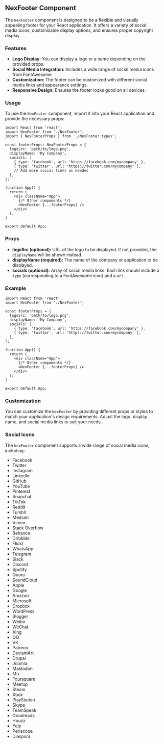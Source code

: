 ## NexFooter Component

The `NexFooter` component is designed to be a flexible and visually appealing footer for your React application. It offers a variety of social media icons, customizable display options, and ensures proper copyright display.

### Features

* **Logo Display:** You can display a logo or a name depending on the provided props.
* **Social Media Integration:** Includes a wide range of social media icons from FontAwesome.
* **Customization:** The footer can be customized with different social media links and appearance settings.
* **Responsive Design:** Ensures the footer looks good on all devices.

### Usage

To use the `NexFooter` component, import it into your React application and provide the necessary props:

```tsx
import React from 'react';
import NexFooter from './NexFooter';
import { NexFooterProps } from './NexFooter.types';

const footerProps: NexFooterProps = {
  logoSrc: 'path/to/logo.png',
  displayName: 'My Company',
  socials: [
    { type: 'facebook', url: 'https://facebook.com/mycompany' },
    { type: 'twitter', url: 'https://twitter.com/mycompany' },
    // Add more social links as needed
  ],
};

function App() {
  return (
    <div className="App">
      {/* Other components */}
      <NexFooter {...footerProps} />
    </div>
  );
}

export default App;
```

### Props

* **logoSrc (optional):** URL of the logo to be displayed. If not provided, the `displayName` will be shown instead.
* **displayName (required):** The name of the company or application to be displayed.
* **socials (optional):** Array of social media links. Each link should include a `type` (corresponding to a FontAwesome icon) and a `url`.

### Example

```tsx
import React from 'react';
import NexFooter from './NexFooter';

const footerProps = {
  logoSrc: 'path/to/logo.png',
  displayName: 'My Company',
  socials: [
    { type: 'facebook', url: 'https://facebook.com/mycompany' },
    { type: 'twitter', url: 'https://twitter.com/mycompany' },
  ],
};

function App() {
  return (
    <div className="App">
      {/* Other components */}
      <NexFooter {...footerProps} />
    </div>
  );
}

export default App;
```

### Customization

You can customize the `NexFooter` by providing different props or styles to match your application's design requirements. Adjust the logo, display name, and social media links to suit your needs.

### Social Icons

The `NexFooter` component supports a wide range of social media icons, including:

* Facebook
* Twitter
* Instagram
* LinkedIn
* GitHub
* YouTube
* Pinterest
* Snapchat
* TikTok
* Reddit
* Tumblr
* Medium
* Vimeo
* Stack Overflow
* Behance
* Dribbble
* Flickr
* WhatsApp
* Telegram
* Slack
* Discord
* Spotify
* Quora
* SoundCloud
* Apple
* Google
* Amazon
* Microsoft
* Dropbox
* WordPress
* Blogger
* Weibo
* WeChat
* Xing
* QQ
* VK
* Patreon
* DeviantArt
* Drupal
* Joomla
* Mastodon
* Mix
* Foursquare
* Meetup
* Steam
* Xbox
* PlayStation
* Skype
* TeamSpeak
* Goodreads
* Houzz
* Yelp
* Periscope
* Diaspora